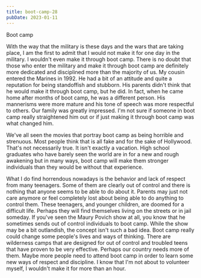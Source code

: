 ```yaml
---
title: boot-camp-28
pubDate: 2023-01-11
---
```


Boot camp

With the way that the military is these days and the wars that are taking place, I am the first to admit that I would not make it for one day in the military. I wouldn't even make it through boot camp. There is no doubt that those who enter the military and make it through boot camp are definitely more dedicated and disciplined more than the majority of us. My cousin entered the Marines in 1992. He had a bit of an attitude and quite a reputation for being standoffish and stubborn. His parents didn't think that he would make it through boot camp, but he did. In fact, when he came home after months of boot camp, he was a different person. His mannerisms were more mature and his tone of speech was more respectful to others. Our family was greatly impressed. I'm not sure if someone in boot camp really straightened him out or if just making it through boot camp was what changed him.

We've all seen the movies that portray boot camp as being horrible and strenuous. Most people think that is all fake and for the sake of Hollywood. That's not necessarily true. It isn't exactly a vacation. High school graduates who have barely seen the world are in for a new and rough awakening but in many ways, boot camp will make them stronger individuals than they would be without that experience. 

What I do find horrendous nowadays is the behavior and lack of respect from many teenagers. Some of them are clearly out of control and there is nothing that anyone seems to be able to do about it. Parents may just not care anymore or feel completely lost about being able to do anything to control them. These teenagers, and younger children, are doomed for a difficult life. Perhaps they will find themselves living on the streets or in jail someday. If you've seen the Maury Povich show at all, you know that he sometimes sends out of control individuals to boot camp. While the show may be a bit outlandish, the concept isn't such a bad idea. Boot camp really could change some people's lives and ways of thinking. There are wilderness camps that are designed for out of control and troubled teens that have proven to be very effective. Perhaps our country needs more of them. Maybe more people need to attend boot camp in order to learn some new ways of respect and discipline. I know that I'm not about to volunteer 
myself, I wouldn't make it for more than an hour.